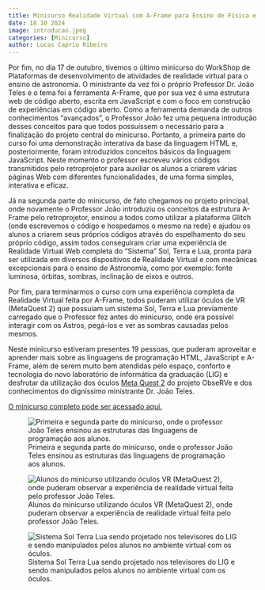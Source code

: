 ```yaml
---
title: Minicurso Realidade Virtual com A-Frame para Ensino de Física e Astronomia
date: 18 10 2024
image: introducao.jpeg
categories: [Minicurso]
author: Lucas Caprio Ribeiro
---
```


Por fim, no dia 17 de outubro, tivemos o último minicurso do WorkShop de Plataformas de desenvolvimento de atividades de realidade virtual para o ensino de astronomia. O ministrante da vez foi o próprio Professor Dr. João Teles e o tema foi a ferramenta A-Frame, que por sua vez é uma estrutura web de código aberto, escrita em JavaScript e com o foco em construção de experiências em código aberto. Como a ferramenta demanda de outros conhecimentos “avançados”, o Professor João fez uma pequena introdução desses conceitos para que todos possuíssem o necessário para a finalização do projeto central do minicurso. Portanto, a primeira parte do curso foi uma demonstração interativa da base da linguagem HTML e, posteriormente, foram introduzidos conceitos básicos da linguagem JavaScript. Neste momento o professor escreveu vários códigos transmitidos pelo retroprojetor para auxiliar os alunos a criarem várias páginas Web com diferentes funcionalidades, de uma forma simples, interativa e eficaz.  

Já na segunda parte do minicurso, de fato chegamos no projeto principal, onde novamente o Professor João introduziu os conceitos da estrutura A-Frame pelo retroprojetor, ensinou a todos como utilizar a plataforma Glitch (onde escrevemos o código e hospedamos o mesmo na rede) e ajudou os alunos a criarem seus próprios códigos através do espelhamento do seu próprio código, assim todos conseguiram criar uma experiência de Realidade Virtual Web completa do “Sistema” Sol, Terra e Lua, pronta para ser utilizada em diversos dispositivos de Realidade Virtual e com mecânicas excepcionais para o ensino de Astronomia, como por exemplo: fonte luminosa, órbitas, sombras, inclinação de eixos e outros.

Por fim, para terminarmos o curso com uma experiência completa da Realidade Virtual feita por A-Frame, todos puderam utilizar óculos de VR (MetaQuest 2) que possuíam um sistema Sol, Terra e Lua previamente carregado que o Professor fez antes do minicurso, onde era possível interagir com os Astros, pegá-los e ver as sombras causadas pelos mesmos.

Neste minicurso estiveram presentes 19 pessoas, que puderam aproveitar e aprender mais sobre as linguagens de programação HTML, JavaScript e A-Frame, além de serem muito bem atendidas pelo espaço, conforto e tecnologia do novo laboratório de informática da graduação (LIG) e desfrutar da utilização dos óculos [Meta Quest 2](/acervo/itens/quest2/quest2.qmd) do projeto ObseRVe e dos conhecimentos do digníssimo ministrante Dr. João Teles.

[O minicurso completo pode ser acessado aqui.](https://jocoteles.github.io/Minicurso-A-Frame-VR/)

![Primeira e segunda parte do minicurso, onde o professor João Teles ensinou as estruturas das linguagens de programação aos alunos.](introducao.jpeg)

![Alunos do minicurso utilizando óculos VR (MetaQuest 2), onde puderam observar a experiência de realidade virtual feita pelo professor João Teles.](oculos.jpeg)

![Sistema Sol Terra Lua sendo projetado nos televisores do LIG e sendo manipulados pelos alunos no ambiente virtual com os óculos.](projecao.jpeg)